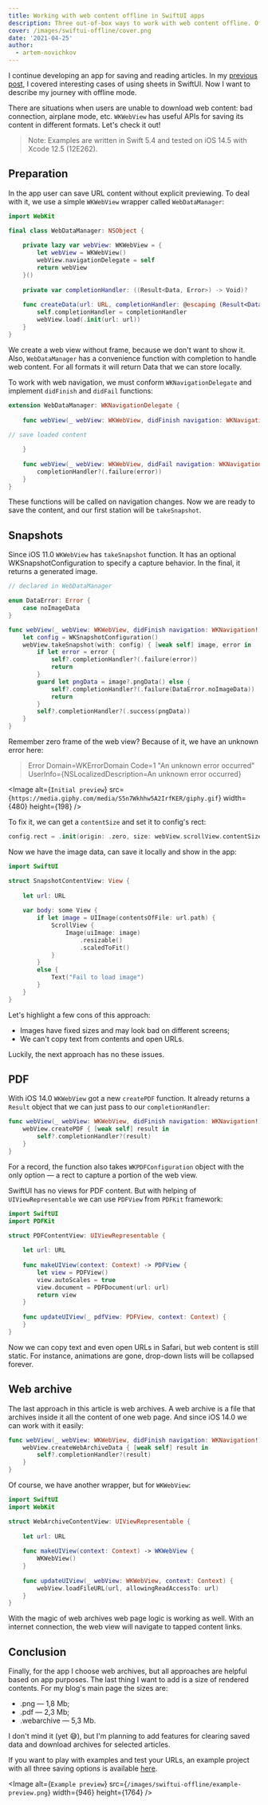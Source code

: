 ```yaml
---
title: Working with web content offline in SwiftUI apps
description: Three out-of-box ways to work with web content offline. Of course, with SwiftUI examples.
cover: /images/swiftui-offline/cover.png
date: '2021-04-25'
author:
  - artem-novichkov
---
```


I continue developing an app for saving and reading articles. In my [previous post](https://artemnovichkov.com/blog/sheet-happens), I covered interesting cases of using sheets in SwiftUI. Now I want to describe my journey with offline mode.

There are situations when users are unable to download web content: bad connection, airplane mode, etc. `WKWebView` has useful APIs for saving its content in different formats. Let's check it out!

> Note: Examples are written in Swift 5.4 and tested on iOS 14.5 with Xcode 12.5 (12E262).

## Preparation

In the app user can save URL content without explicit previewing. To deal with it, we use a simple `WKWebView` wrapper called `WebDataManager`:

```swift
import WebKit

final class WebDataManager: NSObject {
    
    private lazy var webView: WKWebView = {
        let webView = WKWebView()
        webView.navigationDelegate = self
        return webView
    }()
    
    private var completionHandler: ((Result<Data, Error>) -> Void)?
    
    func createData(url: URL, completionHandler: @escaping (Result<Data, Error>) -> Void) {
        self.completionHandler = completionHandler
        webView.load(.init(url: url))
    }
}
```

We create a web view without frame, because we don't want to show it. Also, `WebDataManager` has a convenience function with completion to handle web content. For all formats it will return Data that we can store locally.

To work with web navigation, we must conform `WKNavigationDelegate` and implement `didFinish` and `didFail` functions:

```swift
extension WebDataManager: WKNavigationDelegate {
    
    func webView(_ webView: WKWebView, didFinish navigation: WKNavigation!) {
        
// save loaded content

    }
    
    func webView(_ webView: WKWebView, didFail navigation: WKNavigation!, withError error: Error) {
        completionHandler?(.failure(error))
    }
}
```

These functions will be called on navigation changes. Now we are ready to save the content, and our first station will be `takeSnapshot`.

## Snapshots

Since iOS 11.0 `WKWebView` has `takeSnapshot` function. It has an optional WKSnapshotConfiguration to specify a capture behavior. In the final, it returns a generated image.

```swift
// declared in WebDataManager

enum DataError: Error {
    case noImageData
}

func webView(_ webView: WKWebView, didFinish navigation: WKNavigation!) {
    let config = WKSnapshotConfiguration()
    webView.takeSnapshot(with: config) { [weak self] image, error in
        if let error = error {
            self?.completionHandler?(.failure(error))
            return
        }
        guard let pngData = image?.pngData() else {
            self?.completionHandler?(.failure(DataError.noImageData))
            return
        }
        self?.completionHandler?(.success(pngData))
    }
}
```

Remember zero frame of the web view? Because of it, we have an unknown error here:

> Error Domain=WKErrorDomain Code=1 "An unknown error occurred" UserInfo={NSLocalizedDescription=An unknown error occurred}

<Image
  alt={`Initial preview`}
  src={`https://media.giphy.com/media/S5n7Wkhhw5A2IrfKER/giphy.gif`}
  width={480}
  height={198}
/>

To fix it, we can get a `contentSize` and set it to config's rect:

```swift
config.rect = .init(origin: .zero, size: webView.scrollView.contentSize)
```

Now we have the image data, can save it locally and show in the app:

```swift
import SwiftUI

struct SnapshotContentView: View {
    
    let url: URL
    
    var body: some View {
        if let image = UIImage(contentsOfFile: url.path) {
            ScrollView {
                Image(uiImage: image)
                    .resizable()
                    .scaledToFit()
            }
        }
        else {
            Text("Fail to load image")
        }
    }
}
```

Let's highlight a few cons of this approach:

- Images have fixed sizes and may look bad on different screens;
- We can't copy text from contents and open URLs.

Luckily, the next approach has no these issues.

## PDF

With iOS 14.0 `WKWebView` got a new `createPDF` function. It already returns a `Result` object that we can just pass to our `completionHandler`:

```swift
func webView(_ webView: WKWebView, didFinish navigation: WKNavigation!) {
    webView.createPDF { [weak self] result in
        self?.completionHandler?(result)
    }
}
```

For a record, the function also takes `WKPDFConfiguration` object with the only option — a rect to capture a portion of the web view.

SwiftUI has no views for PDF content. But with helping of `UIViewRepresentable` we can use `PDFView` from `PDFKit` framework:

```swift
import SwiftUI
import PDFKit

struct PDFContentView: UIViewRepresentable {
    
    let url: URL
    
    func makeUIView(context: Context) -> PDFView {
        let view = PDFView()
        view.autoScales = true
        view.document = PDFDocument(url: url)
        return view
    }
    
    func updateUIView(_ pdfView: PDFView, context: Context) {
    }
}
```

Now we can copy text and even open URLs in Safari, but web content is still static. For instance, animations are gone, drop-down lists will be collapsed forever.

## Web archive

The last approach in this article is web archives. A web archive is a file that archives inside it all the content of one web page. And since iOS 14.0 we can work with it easily:

```swift
func webView(_ webView: WKWebView, didFinish navigation: WKNavigation!) {
    webView.createWebArchiveData { [weak self] result in
        self?.completionHandler?(result)
    }
}
```

Of course, we have another wrapper, but for `WKWebView`:

```swift
import SwiftUI
import WebKit

struct WebArchiveContentView: UIViewRepresentable {
    
    let url: URL
    
    func makeUIView(context: Context) -> WKWebView {
        WKWebView()
    }
    
    func updateUIView(_ webView: WKWebView, context: Context) {
        webView.loadFileURL(url, allowingReadAccessTo: url)
    }
}
```

With the magic of web archives web page logic is working as well. With an internet connection, the web view will navigate to tapped content links.

## Conclusion

Finally, for the app I choose web archives, but all approaches are helpful based on app purposes. The last thing I want to add is a size of rendered contents. For my blog's main page the sizes are:

- .png — 1,8 Mb;
- .pdf — 2,3 Mb;
- .webarchive — 5,3 Mb.

I don't mind it (yet 😅), but I'm planning to add features for clearing saved data and download archives for selected articles.

If you want to play with examples and test your URLs, an example project with all three saving options is available [here](https://github.com/artemnovichkov/sheet).

<Image
  alt={`Example preview`}
  src={`/images/swiftui-offline/example-preview.png`}
  width={946}
  height={1764}
/>